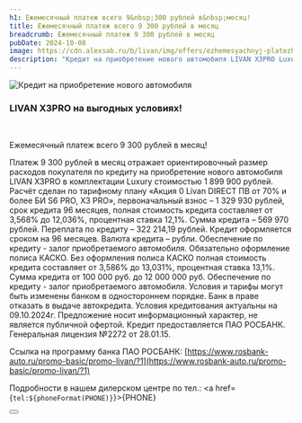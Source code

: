 ```yaml
---
h1: Ежемесячный платеж всего 9&nbsp;300 рублей в&nbsp;месяц!
title: Ежемесячный платеж всего 9 300 рублей в месяц
breadcrumb: Ежемесячный платеж 9 300 рублей в месяц
pubDate: 2024-10-08
image: https://cdn.alexsab.ru/b/livan/img/offers/ezhemesyachnyj-platezh/thumb.webp
description: "Кредит на приобретение нового автомобиля LIVAN X3PRO Luxury стоимостью 1 899 900 рублей в Livan Альфа Самара: платеж всего 9 300 рублей в месяц"
---
```


<picture>
    <source media="(min-width: 1025px)" srcset="https://cdn.alexsab.ru/b/livan/img/offers/ezhemesyachnyj-platezh/image.webp" />
    <source media="(min-width: 320px)" srcset="https://cdn.alexsab.ru/b/livan/img/offers/ezhemesyachnyj-platezh/thumb.webp" />
    <img src="https://cdn.alexsab.ru/b/livan/img/offers/ezhemesyachnyj-platezh/image.webp" alt="Кредит на приобретение нового автомобиля" />
</picture>
<br/>

### **LIVAN X3PRO на выгодных условиях!**

<br />

Ежемесячный платеж всего 9 300 рублей в месяц!

Платеж 9 300 рублей в месяц отражает ориентировочный размер расходов покупателя по кредиту на приобретение нового автомобиля LIVAN X3PRO в комплектации Luxury стоимостью 1 899 900 рублей. Расчёт сделан по тарифному плану «Акция 0 Livan DIRECT ПВ от 70% и более БИ S6 PRO, X3 PRO»,  первоначальный взнос – 1 329 930 рублей, срок кредита 96 месяцев, полная стоимость кредита составляет от 3,568% до 12,036%, процентная ставка 12,1%. Сумма кредита – 569 970 рублей. Переплата по кредиту – 322 214,19 рублей. Кредит оформляется сроком на 96 месяцев. Валюта кредита – рубли. Обеспечение по кредиту - залог приобретаемого автомобиля. Обязательно оформление полиса КАСКО. Без оформления полиса КАСКО полная стоимость кредита составляет от 3,586% до 13,031%, процентная ставка 13,1%. Сумма кредита от 100 000 руб. до 12 000 000 руб. Обеспечение по кредиту - залог приобретаемого автомобиля. Условия и тарифы могут быть изменены банком в одностороннем порядке. Банк в праве отказать в выдаче автокредита. Условия кредитования актуальны на 09.10.2024г. Предложение носит информационный характер, не является публичной офертой. Кредит предоставляется ПАО РОСБАНК. Генеральная лицензия №2272 от 28.01.15.

Ссылка на программу банка ПАО РОСБАНК:  [https://www.rosbank-auto.ru/promo-basic/promo-livan/?1](https://www.rosbank-auto.ru/promo-basic/promo-livan/?1)

Подробности в нашем дилерском центре по тел.: <a href={`tel:${phoneFormat(PHONE)}`}>{PHONE}</a>

<div class="flex justify-center mt-10 mb-5">
    <Button 
        classes="popup-link block !px-4 xl:!px-8 !py-2 xl:!py-3 !text-white !no-underline" 
        url="#common-modal" 
        title="Подробнее"
        dataTitle="Заказать обратный звонок"
        dataFormName="Кредит на приобретение нового автомобиля LIVAN X3PRO"
    />
</div>
